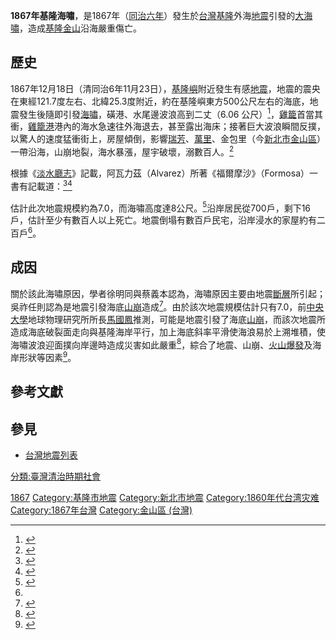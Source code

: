{{noteTA
|G1= Earthquake}}
{{地震
|標題 = 1867年基隆海嘯
|日期 = 1867年12月18日
|地圖2 = {{Location map+|Taiwan|width=270|float=center|border=none|relief=yes|caption=|places={{Location map~|Taiwan|lat=25.3|long=121.7|label=震中（位於[[基隆嶼|基隆嶼]]附近）|position=left|mark=Bullseye1.png|marksize=40}}}}
|map2_caption=震中位置圖
|規模 = 約7.0[[芮氏地震規模|M<sub>L</sub>]]
|震中={{coord|25.3|||N|121.7|||E}}
|深度= 未知
|種類 = [[海底火山地震|海底火山地震]]
| intensity = VI <ref>{{cite book|author=徐明同 |title=《氣象學報》第廿九卷·第四期 |chapter=〈明清時代破壞性大地震規模及震度之評估〉|year=1983 |publisher=交通部中央氣象局 |pages=}}</ref>
|影響地區 = [[台灣府|台灣府]][[淡水廳|淡水廳]][[雞籠|雞籠]]、[[金包里堡|金包里堡]]
|海嘯 = 7至8公尺
|傷亡 = 約數百人以上死亡
}}
'''1867年基隆海嘯'''，是1867年（[[同治六年|同治六年]]）發生於[[台灣|台灣]][[基隆|基隆]]外海[[地震|地震]]引發的[[大海嘯|大海嘯]]，造成[[基隆|基隆]][[金山區_(台灣)|金山]]沿海嚴重傷亡。

==歷史==
1867年12月18日（清同治6年11月23日），[[基隆嶼|基隆嶼]]附近發生有感[[地震|地震]]，地震的震央在東經121.7度左右、北緯25.3度附近，約在基隆嶼東方500公尺左右的海底，地震發生後隨即引發[[海嘯|海嘯]]，磺港、水尾邊波浪高到二丈（6.06 公尺）<ref name="sinica">{{cite web|language=zh-tw|url=http://tec.earth.sinica.edu.tw/TEM/hisevent/page_8.php|title=大規模歷史災害地震|author=|publisher=臺灣地區歷史地震文獻資料庫|date=2014年2月15日|accessdate=2016-02-15|archive-date=2020-10-31|archive-url=https://web.archive.org/web/20201031193236/https://tec.earth.sinica.edu.tw/TEM/hisevent/page_8.php|dead-url=no}}</ref>，[[基隆市|雞籠]]首當其衝，[[基隆港|雞籠港]]港內的海水急速往外海退去，甚至露出海床；接著巨大波浪瞬間反撲，以驚人的速度猛衝街上，房屋傾倒，影響[[瑞芳區|瑞芳]]、[[萬里區|萬里]]、金包里（今[[新北市|新北市]][[金山區_(台灣)|金山區]]）一帶沿海，山崩地裂，海水暴漲，屋宇破壞，溺數百人。<ref>{{cite book|author=徐泓|title=《防災科技研究報告》72-01號|chapter=〈清代台灣天然災害史料彙編〉|year=1983 |publisher=行政院國家科學委員會 |location=臺北 |page= }}</ref>

根據《[[淡水廳志|淡水廳志]]》記載，阿瓦力茲（Alvarez）所著《福爾摩沙》（Formosa）一書有記載道：<ref>{{cite web |url=http://tsunami.ihs.ncu.edu.tw/tsunami/history.htm |language=zh-tw |title=台灣自1661年起之10次台灣歷史海嘯紀錄 |author=吳祚任 整理 |publisher=TSUNAMI SCIENCE RESEARCH LABORATORY |date=2012 |accessdate=2013-04-01 |archive-date=2020-06-25 |archive-url=https://web.archive.org/web/20200625160342/http://tsunami.ihs.ncu.edu.tw/tsunami/history.htm |dead-url=no }}</ref><ref>{{cite news |url=http://www.libertytimes.com.tw/2004/new/dec/27/today-fo9.htm |language=zh-tw |title=137年前 基隆有過大海嘯 |author=盧賢秀╱基隆報導 |publisher=自由電子報 |date=2004-12-27 |accessdate=2013-04-01 |deadurl=yes |archiveurl=https://web.archive.org/web/20121223094045/http://www.libertytimes.com.tw/2004/new/dec/27/today-fo9.htm |archivedate=2012-12-23 }}</ref>
{{Cquote|width=400px|1867年12月18日，北部地震更烈，災害亦更大，基隆城全被破壞，港水似已退落淨盡，船隻被擱於沙灘上，不久，水又復回，來勢猛烈，船被衝出，魚亦隨之而去，沙灘上一切被沖走。}}

估計此次地震規模約為7.0，而海嘯高度達8公尺。<ref>{{cite book|author=徐明同|title=《氣象學報》第二十七卷·第一期|chapter=〈海嘯所引起之災害〉|year=1981|publisher=交通部中央氣象局 |location=臺北 |page= }}</ref>沿岸居民從700戶，剩下16戶，估計至少有數百人以上死亡。地震倒塌有數百戶民宅，沿岸浸水的家屋約有二百戶<ref name="sinica"/>。

==成因==
關於該此海嘯原因，學者徐明同與蔡義本認為，海嘯原因主要由地震[[斷層|斷層]]所引起；吳祚任則認為是地震引發海底[[山崩|山崩]]造成<ref>{{cite web|language=zh-tw|url=http://www.merit-times.com/NewsPage.aspx?Unid=334426|title=電離層預警海嘯　更快速|author=羅智華|publisher=人間福報|date=2014-01-17|accessdate=2016-02-21|archive-date=2020-05-31|archive-url=https://web.archive.org/web/20200531124713/https://www.merit-times.com/NewsPage.aspx?Unid=334426|dead-url=no}}</ref>。由於該次地震規模估計只有7.0，前[[國立中央大學|中央大學]]地球物理研究所所長[[馬國鳳|馬國鳳]]推測，可能是地震引發了海底[[山崩|山崩]]，而該次地震所造成海底破裂面走向與基隆海岸平行，加上海底斜率平滑使海浪易於上溯堆積，使海嘯波浪迎面撲向岸邊時造成災害如此嚴重<ref>{{cite journal | title = 台灣會不會發生大海嘯？ | author = 邱淑慧 | journal = [[科學人|科學人]] | publisher = [[遠流出版公司|遠流]] | issn = 1682-2811 | issue = 36 | date = 2005-02-01 | url = http://sa.ylib.com/MagCont.aspx?Unit=newscan&id=635 | accessdate = 2017-07-13 | language = zh-tw | archive-date = 2016-04-03 | archive-url = https://web.archive.org/web/20160403181115/http://sa.ylib.com/MagCont.aspx?Unit=newscan&id=635 | dead-url = no }}</ref>，綜合了地震、山崩、[[火山爆發|火山爆發]]及海岸形狀等因素<ref>{{YouTube|aZVlPVTx_Ok|歷史地震第一講：1867年基隆地震|language=zh-tw}}</ref>。

==參考文獻==
{{reflist}}

==參見==
*[[台灣地震列表|台灣地震列表]]

{{台灣地震}}
{{臺灣清治時期歷史事件}}

[[Category:台灣海嘯|1867]]
[[Category:基隆市地震|Category:基隆市地震]]
[[Category:新北市地震|Category:新北市地震]]
[[Category:1860年代台湾灾难|Category:1860年代台湾灾难]]
[[Category:1867年台灣|Category:1867年台灣]]
[[Category:金山區_(台灣)|Category:金山區 (台灣)]]
[[分類:臺灣清治時期社會|分類:臺灣清治時期社會]]